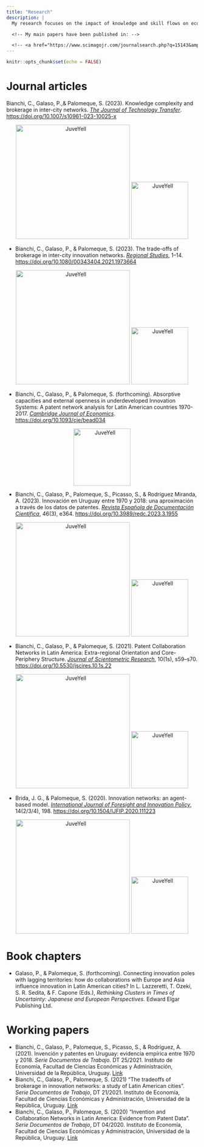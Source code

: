 ```yaml
---
title: "Research"
description: |
  My research focuses on the impact of knowledge and skill flows on economic development. The theoretical framework from which I approach this phenomenon considers the social interactions that characterise the economy as a complex system. In this perspective, it is understood that the system evolves partially conditioned by its past and the territory in which economic activities take place. 

  <!-- My main papers have been published in: -->

  <!-- <a href="https://www.scimagojr.com/journalsearch.php?q=15143&amp;tip=sid&amp;exact=no" title="SCImago Journal &amp; Country Rank"><img border="0" src="https://www.scimagojr.com/journal_img.php?id=15143" alt="SCImago Journal &amp; Country Rank"  /></a><a href="https://www.scimagojr.com/journalsearch.php?q=21366&amp;tip=sid&amp;exact=no" title="SCImago Journal &amp; Country Rank"><img border="0" src="https://www.scimagojr.com/journal_img.php?id=21366" alt="SCImago Journal &amp; Country Rank"  /></a><a href="https://www.scimagojr.com/journalsearch.php?q=144651&amp;tip=sid&amp;exact=no" title="SCImago Journal &amp; Country Rank"><img border="0" src="https://www.scimagojr.com/journal_img.php?id=144651" alt="SCImago Journal &amp; Country Rank"  /></a> -->
---
```


```r
knitr::opts_chunk$set(echo = FALSE)
```

# Journal articles

Bianchi, C., Galaso, P.,& Palomeque, S. (2023). Knowledge complexity and brokerage in inter-city networks. [*The Journal of Technology Transfer*](https://www.springer.com/journal/10961). <https://doi.org/10.1007/s10961-023-10025-x>

<div>
<p style = 'text-align:center;'>
<img src="papers/bgp2023.png" alt="JuveYell" width="300px">
<img src="papers/bgp2023CS.png" alt="JuveYell" width="150px">
</p>
</div>

- Bianchi, C., Galaso, P., & Palomeque, S. (2023). The trade-offs of brokerage in inter-city innovation networks. [*Regional Studies*](https://www.tandfonline.com/journals/cres20), 1–14. <https://doi.org/10.1080/00343404.2021.1973664>

<div>
<p style = 'text-align:center;'>
<img src="papers/bgp2021b.png" alt="JuveYell" width="300px">
<img src="papers/bgp2021bCS.png" alt="JuveYell" width="150px">
</p>
</div>

- Bianchi, C., Galaso, P., & Palomeque, S. (forthcoming). Absorptive capacities and external openness in underdeveloped Innovation Systems: A patent network analysis for Latin American countries 1970-2017. [*Cambridge Journal of Economics*](https://academic.oup.com/cje). <https://doi.org/10.1093/cje/bead034>

<div>
<p style = 'text-align:center;'>
<img src="papers/bgpFCCS.png" alt="JuveYell" width="150px">
</p>
</div>

- Bianchi, C., Galaso, P., Palomeque, S., Picasso, S., & Rodríguez Miranda, A. (2023). Innovación en Uruguay entre 1970 y 2018: una aproximación a través de los datos de patentes. [*Revista Española de Documentación Científica*](https://redc.revistas.csic.es/index.php/redc), 46(3), e364. <https://doi.org/10.3989/redc.2023.3.1955>

<div>
<p style = 'text-align:center;'>
<img src="papers/bgppr2023.png" alt="JuveYell" width="300px">
<img src="papers/bgppr2023CS.png" alt="JuveYell" width="150px">
</p>
</div>

- Bianchi, C., Galaso, P., & Palomeque, S. (2021). Patent Collaboration Networks in Latin America: Extra-regional Orientation and Core-Periphery Structure. [*Journal of Scientometric Research*](https://jscires.org/), 10(1s), s59–s70. <https://doi.org/10.5530/jscires.10.1s.22>

<div>
<p style = 'text-align:center;'>
<img src="papers/bgp2021a.png" alt="JuveYell" width="300px">
<img src="papers/bgp2021aCS.png" alt="JuveYell" width="150px">
</p>
</div>

- Brida, J. G., & Palomeque, S. (2020). Innovation networks: an agent-based model. [*International Journal of Foresight and Innovation Policy*](https://www.inderscience.com/jhome.php?jcode=ijfip), 14(2/3/4), 198. <https://doi.org/10.1504/IJFIP.2020.111223>

<div>
<p style = 'text-align:center;'>
<img src="papers/bp2020.png" alt="JuveYell" width="300px">
<img src="papers/bp2020CS.png" alt="JuveYell" width="150px">
</p>
</div>

<!-- # Papers under review -->

<!-- - Galaso, P., & Palomeque, S. The effects of local and global networks on cities’ innovation: improving locally while competing globally. En proceso de revisión de pares en *Research Policy*; <https://www.sciencedirect.com/journal/research-policy> -->

# Book chapters

- Galaso, P., & Palomeque, S. (forthcoming). Connecting innovation poles with lagging territories: how do collaborations with Europe and Asia influence innovation in Latin American cities? In L. Lazzeretti, T. Ozeki, S. R. Sedita, & F. Capone (Eds.), *Rethinking Clusters in Times of Uncertainty: Japanese and European Perspectives*. Edward Elgar Publishing Ltd.

# Working papers

- Bianchi, C., Galaso, P., Palomeque, S., Picasso, S., & Rodríguez, A. (2021). Invención y patentes en Uruguay: evidencia empírica entre 1970 y 2018. *Serie Documentos de Trabajo*. DT 25/2021. Instituto de Economía, Facultad de Ciencias Económicas y Administración, Universidad de la República, Uruguay. [Link](<https://iecon.fcea.udelar.edu.uy/es/autores/item/dt-2521-invencion-y-patentes-en-uruguay-evidencia-empirica-entre-1970-y-2018.html?category_id=84>)
- Bianchi, C., Galaso, P., Palomeque, S. (2021) “The tradeoffs of brokerage in innovation networks: a study of Latin American cities”. *Serie Documentos de Trabajo*, DT 21/2021. Instituto de Economía, Facultad de Ciencias Económicas y Administración, Universidad de la República, Uruguay. [Link](<https://iecon.fcea.udelar.edu.uy/es/autores/item/dt-2121-the-tradeoffs-of-brokerage-in-innovation-networks-a-study-of-latin-american-cities.html?category_id=84>)
- Bianchi, C., Galaso, P., Palomeque, S. (2020) “Invention and Collaboration Networks in Latin America: Evidence from Patent Data”. *Serie Documentos de Trabajo*, DT 04/2020. Instituto de Economía, Facultad de Ciencias Económicas y Administración, Universidad de la República, Uruguay. [Link](<https://iecon.fcea.udelar.edu.uy/es/autores/item/dt-0420-invention-and-collaboration-networks-in-latin-america-evidence-from-patent-data.html?category_id=84>)

<!-- # Trabajos en marcha -->

<!-- - Galaso, P., Palomeque, S., & Picasso, S. How to find the A-Team. A methodological proposal for identifying teams in co-authorship networks. Revista objetivo: *Social Networks*; [Link](https://www.journals.elsevier.com/social-networks) -->
<!-- - Bianchi, C., Galaso, P., Picasso, S., Palomeque, S. & Rodríguez Miranda, A. Redes de invención en Uruguay: estructura y evolución entre 1970 y 2018. Revista objetivo: *REDES Revista hispana para el análisis de redes sociales*; [Link](<https://revistes.uab.cat/redes/index>) -->
<!-- - Bianchi, C., Galaso, P. & Palomeque, S. Structural holes and complexity. Revista objetivo: *Industrial and Corporate Change*; [link](https://academic.oup.com/icc/pages/call-for-papers) -->
<!-- - Galaso, P. & Palomeque, S. Local Buzz and Global Pipelines in invention networks of cities. Revista objetivo: *Journal of Economic Geography*; [link](https://academic.oup.com/joeg) -->